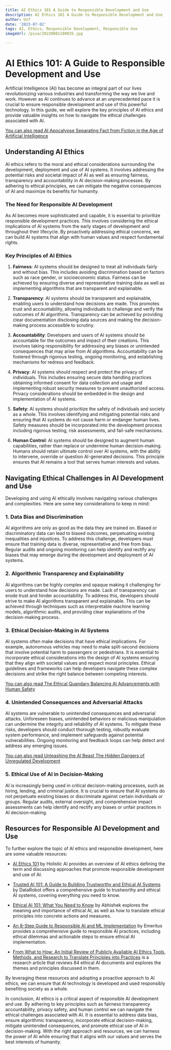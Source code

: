 ```yaml
---
title: AI Ethics 101 A Guide to Responsible Development and Use
description: AI Ethics 101 A Guide to Responsible Development and Use
author: Usf
date: '2023-07-02'
tags: AI, Ethics, Responsible Development, Responsible Use
imageUrl: /pixa/20230801180035.jpg

---
```

# AI Ethics 101: A Guide to Responsible Development  and Use

Artificial Intelligence (AI) has become an integral part of our lives revolutionizing various industries and transforming the way we live  and  work. However as AI continues to advance at an unprecedented pace it is crucial to ensure responsible development and use  of  this powerful technology. In  this guide, we will explore the key principles of AI ethics and provide valuable insights  on  how to navigate  the ethical challenges associated with  AI.

[You can also read AI Apocalypse Separating  Fact from Fiction in the  Age of  Artificial Intelligence](AI%20Apocalypse%20Separating%20Fact%20from%20Fiction%20in%20the%20Age%20of%20Artificial%20Intelligence)


##  Understanding  AI  Ethics

AI  ethics  refers to the moral  and ethical  considerations surrounding the development, deployment and use of AI systems. It involves addressing the  potential risks and societal impact of AI as well as  ensuring fairness, transparency and accountability in AI decision-making processes. By adhering to ethical principles, we can mitigate the negative consequences of AI and maximize its benefits for humanity.

### The Need for Responsible AI Development

As AI becomes more sophisticated and capable, it is essential to prioritize  responsible development practices. This involves  considering the ethical implications of AI systems from the early stages of development and throughout their lifecycle. By proactively addressing ethical concerns, we can build AI systems that align  with human values and respect fundamental rights.

### Key Principles of AI Ethics

1. **Fairness**: AI systems should  be designed to treat all individuals fairly and without bias. This includes avoiding discrimination based on factors such as race gender, or  socioeconomic status. Fairness  can be achieved by ensuring  diverse  and  representative training data as well as implementing algorithms that are transparent and explainable.

2.  **Transparency**: AI systems should be  transparent and explainable, enabling users to  understand how decisions are made. This promotes trust and  accountability,  allowing individuals to  challenge and verify the outcomes of  AI algorithms. Transparency can be achieved by providing clear documentation disclosing data sources and making the decision-making process accessible to scrutiny.

3. **Accountability**: Developers and users of AI  systems should be accountable for the outcomes and impact of their creations. This involves taking responsibility for addressing any biases or unintended consequences that may arise from AI algorithms. Accountability can be fostered through rigorous testing, ongoing monitoring, and establishing  mechanisms for redress and feedback.

4. **Privacy**: AI  systems should respect and protect  the privacy of individuals. This includes  ensuring secure data handling practices obtaining informed consent for data collection and usage and implementing  robust security  measures to prevent unauthorized access. Privacy  considerations should be embedded in the design and implementation of AI  systems.

5. **Safety**: AI  systems should prioritize the safety of individuals and society as a whole. This involves  identifying and mitigating potential risks and ensuring that AI  systems do not  cause harm or  endanger human  lives. Safety measures should be incorporated into the development process  including rigorous testing, risk assessments, and fail-safe mechanisms.

6. **Human Control**: AI systems should be designed to augment human capabilities, rather than replace or undermine human decision-making. Humans should  retain  ultimate control over AI systems,  with the ability to intervene, override or question AI-generated decisions. This principle ensures that AI remains  a tool that serves  human interests and values.

## Navigating Ethical Challenges in AI Development and Use

Developing and using AI  ethically involves navigating various  challenges and complexities. Here are some key considerations to keep in mind:

### 1. Data Bias and Discrimination

AI algorithms  are only as good as the data they are trained on. Biased or discriminatory data can lead to biased  outcomes, perpetuating existing inequalities and injustices. To address this challenge, developers must ensure  that training data is diverse, representative and free from bias. Regular audits and ongoing  monitoring can help identify and  rectify any biases that may emerge during the development and  deployment of AI  systems.

### 2. Algorithmic Transparency and Explainability

AI algorithms can be highly complex  and opaque making it challenging for users to understand how  decisions are made. Lack of transparency can erode trust and hinder accountability. To address this, developers should strive to make AI algorithms transparent and explainable. This can be achieved  through techniques such as interpretable  machine learning models, algorithmic audits, and providing clear explanations of the decision-making process.

### 3. Ethical Decision-Making in AI Systems

AI systems often make decisions that  have ethical implications. For example,  autonomous vehicles may need to make split-second decisions that involve  potential  harm to passengers or pedestrians. It is essential  to  incorporate ethical considerations into  the design of AI systems ensuring that they align with societal values and respect  moral principles. Ethical guidelines and frameworks can help  developers navigate these complex decisions and strike the right balance between competing interests.

[You  can also read The Ethical Quandary Balancing AI Advancements with Human Safety](The%20Ethical%20Quandary%20Balancing%20AI%20Advancements%20with%20Human%20Safety)


### 4. Unintended Consequences and Adversarial  Attacks

AI systems are vulnerable to unintended consequences and adversarial attacks. Unforeseen biases, unintended behaviors or malicious manipulation can undermine the integrity and reliability of AI systems. To mitigate these risks, developers should conduct thorough testing, robustly evaluate system performance, and implement safeguards against potential vulnerabilities. Ongoing monitoring and feedback loops can help detect and address any emerging issues.

[You can also read Unleashing the AI Beast The Hidden Dangers of  Unregulated Development](Unleashing%20the%20AI%20Beast%20The%20Hidden%20Dangers%20of%20Unregulated%20Development)


### 5.  Ethical Use  of  AI in Decision-Making

AI is increasingly being  used in critical decision-making processes, such as hiring,  lending, and criminal justice. It is crucial  to ensure that AI systems do not perpetuate existing  biases or discriminate against certain individuals or  groups. Regular audits, external  oversight, and comprehensive impact assessments can help identify and  rectify any biases  or unfair practices in AI decision-making.

## Resources for  Responsible AI Development and Use

To further explore the topic of  AI  ethics and responsible development, here are some valuable resources:

- [AI Ethics 101](https://www.holisticai.com/blog/ai-ethics-101) by Holistic AI provides an overview of AI ethics defining the term and discussing approaches that promote  responsible development and use of AI.

-  [Trusted AI 101: A Guide to Building Trustworthy and  Ethical AI Systems](https://www.datarobot.com/trusted-ai-101/) by DataRobot  offers a comprehensive guide to trustworthy  and  ethical AI systems, covering everything you  need to know.

- [Ethical AI 101: What You Need to Know](https://medium.com/data-and-beyond/ethical-ai-101-what-you-need-to-know-602bf26ae013) by Abhishek explores the meaning and importance of ethical AI, as well as how to translate ethical principles into concrete actions and measures.

- [An 8-Step Guide to Responsible AI and ML Implementation](https://emeritus.org/blog/ai-and-ml-guide-to-responsible-ai/) by Emeritus provides a comprehensive guide to responsible AI practices,  including ethical dilemmas and actionable steps to ensure ethical AI implementation.

- [From What to How: An Initial  Review of Publicly Available  AI Ethics Tools, Methods, and  Research to Translate Principles into Practices](https://link.springer.com/article/10.1007/s11948-019-00165-5) is a research article that reviews 84  ethical AI documents and explores the themes and principles discussed in them.

By leveraging these resources and adopting a proactive approach to AI ethics, we can ensure that AI  technology is developed and used responsibly benefiting society as a whole.

In  conclusion,  AI ethics is a critical aspect of responsible AI development and use. By adhering to key principles  such  as fairness transparency accountability, privacy safety, and human control we can navigate the ethical challenges associated with AI. It is essential to  address data  bias, ensure algorithmic transparency, incorporate ethical decision-making, mitigate unintended consequences, and promote ethical use of AI in  decision-making. With the right approach and resources, we can  harness the power of AI while ensuring that it aligns  with our values and serves the best interests of humanity.